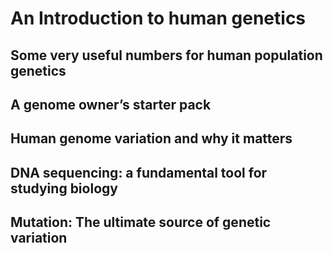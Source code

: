 # An Introduction to human genetics

## Some very useful numbers for human population genetics

## A genome owner's starter pack

## Human genome variation and why it matters

## DNA sequencing: a fundamental tool for studying biology

## Mutation: The ultimate source of genetic variation